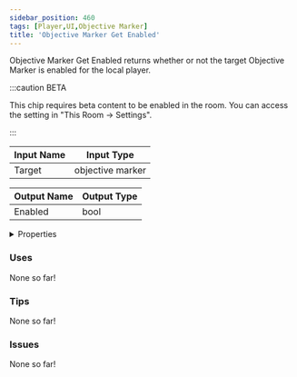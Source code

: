 ```yaml
---
sidebar_position: 460
tags: [Player,UI,Objective Marker]
title: 'Objective Marker Get Enabled'
---
```


Objective Marker Get Enabled returns whether or not the target Objective Marker is enabled for the local player.

:::caution BETA

This chip requires beta content to be enabled in the room. You can access the setting in "This Room -> Settings".

:::

<IChip uuid="67f3297e-f498-4e87-a170-5f42b59b0b3a"/>

| Input Name | Input Type |
|-----------|-----------|
| Target | objective marker |

| Output Name | Output Type |
|-----------|-----------|
| Enabled | bool |


<details>
  <summary>Properties</summary>
  <div>
    <div>
    <table>
      <thead>
        <tr>
          <th>Is beta required?</th>
          <th>Yes</th>
        </tr>
        <tr>
          <th>Is this chip a trolling risk?</th>
          <th>No</th>
        </tr>
        <tr>
          <th>Is this chip a role assignment risk?</th>
          <th>No</th>
        </tr>
        <tr>
          <th>Chip UUID</th>
          <th>67f3297e-f498-4e87-a170-5f42b59b0b3a</th>
        </tr>
        <tr>
          <th>Room availability</th>
          <th>Available everywhere</th>
        </tr>
      </thead>
    </table>
    </div>
  </div>
</details>

### Uses

None so far!

### Tips

None so far!

### Issues

None so far!